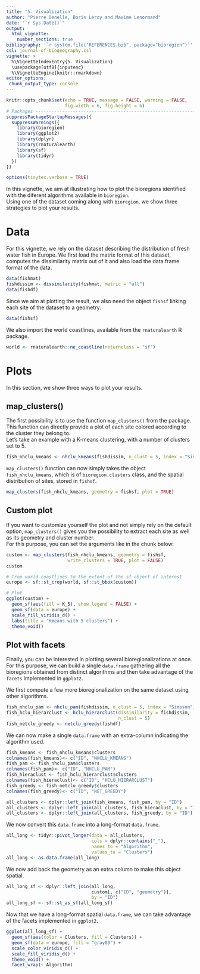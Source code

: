 ```yaml
---
title: "5. Visualization"
author: "Pierre Denelle, Boris Leroy and Maxime Lenormand"
date: "`r Sys.Date()`"
output: 
  html_vignette:
    number_sections: true
bibliography: '`r system.file("REFERENCES.bib", package="bioregion")`' 
csl: journal-of-biogeography.csl    
vignette: >
  %\VignetteIndexEntry{5. Visualization}
  \usepackage[utf8]{inputenc}
  %\VignetteEngine{knitr::rmarkdown}
editor_options: 
 chunk_output_type: console
---
```


```r
knitr::opts_chunk$set(echo = TRUE, message = FALSE, warning = FALSE,
                      fig.width = 6, fig.height = 6)
# Packages --------------------------------------------------------------------
suppressPackageStartupMessages({
  suppressWarnings({
    library(bioregion)
    library(ggplot2)
    library(dplyr)
    library(rnaturalearth)
    library(sf)
    library(tidyr)
  })
})

options(tinytex.verbose = TRUE)
```

In this vignette, we aim at illustrating how to plot the bioregions identified
with the diferent algorithms available in `bioregion`.
<br>
Using one of the dataset coming along with `bioregion`, we show three strategies
to plot your results.

# Data  
For this vignette, we rely on the dataset describing the distribution of fresh
water fish in Europe. We first load the matrix format of this dataset, computes
the dissimilarity matrix out of it and also load the data.frame format of the
data.

```r
data(fishmat)
fishdissim <- dissimilarity(fishmat, metric = "all")
data(fishdf)
```

Since we aim at plotting the result, we also need the object `fishsf` linking
each site of the dataset to a geometry.

```r
data(fishsf)
```

We also import the world coastlines, available from the `rnaturalearth`
R package.

```r
world <- rnaturalearth::ne_coastline(returnclass = "sf")
```

# Plots  
In this section, we show three ways to plot your results.
<br>

## map_clusters()  
The first possibility is to use the function `map_clusters()` from the package.
This function can directly provide a plot of each site colored according to
the cluster they belong to.
<br>
Let's take an example with a K-means clustering, with a number of clusters set
to 5.

```r
fish_nhclu_kmeans <- nhclu_kmeans(fishdissim, n_clust = 5, index = "Simpson")
```

`map_clusters()` function can now simply takes the object `fish_nhclu_kmeans`,
which is of `bioregion.clusters` class, and the spatial distribution of sites,
stored in `fishsf`.

```r
map_clusters(fish_nhclu_kmeans, geometry = fishsf, plot = TRUE)
```

## Custom plot  
If you want to customize yourself the plot and not simply rely on the default
option, `map_clusters()` gives you the possibility to extract each site as well
as its geometry and cluster number.  
For this purpose, you can set the arguments like in the chunk below:

```r
custom <- map_clusters(fish_nhclu_kmeans, geometry = fishsf,
                       write_clusters = TRUE, plot = FALSE)
custom

# Crop world coastlines to the extent of the sf object of interest
europe <- sf::st_crop(world, sf::st_bbox(custom))

# Plot
ggplot(custom) +
  geom_sf(aes(fill = K_5), show.legend = FALSE) +
  geom_sf(data = europe) +
  scale_fill_viridis_d() +
  labs(title = "Kmeans with 5 clusters") +
  theme_void()
```

## Plot with facets  
Finally, you can be interested in plotting several bioregionalizations at once.
For this purpose, we can build a single `data.frame` gathering all the
bioregions obtained from distinct algorithms and then take advantage of the
`facets` implemented in `ggplot2`.
<br>

We first compute a few more bioregionalization on the same dataset using
other algorithms.
<br>

```r
fish_nhclu_pam <- nhclu_pam(fishdissim, n_clust = 5, index = "Simpson")
fish_hclu_hierarclust <- hclu_hierarclust(dissimilarity = fishdissim,
                                          n_clust = 5)
fish_netclu_greedy <- netclu_greedy(fishdf)
```

We can now make a single `data.frame` with an extra-column indicating the
algorithm used.

```r
fish_kmeans <- fish_nhclu_kmeans$clusters
colnames(fish_kmeans)<- c("ID", "NHCLU_KMEANS")
fish_pam <- fish_nhclu_pam$clusters
colnames(fish_pam)<- c("ID", "NHCLU_PAM")
fish_hieraclust <- fish_hclu_hierarclust$clusters
colnames(fish_hieraclust)<- c("ID", "HCLU_HIERARCLUST")
fish_greedy <- fish_netclu_greedy$clusters
colnames(fish_greedy)<- c("ID", "NET_GREEDY")

all_clusters <- dplyr::left_join(fish_kmeans, fish_pam, by = "ID")
all_clusters <- dplyr::left_join(all_clusters, fish_hieraclust, by = "ID")
all_clusters <- dplyr::left_join(all_clusters, fish_greedy, by = "ID")
```

We now convert this `data.frame` into a long-format `data.frame`.

```r
all_long <- tidyr::pivot_longer(data = all_clusters,
                                cols = dplyr::contains("_"),
                                names_to = "Algorithm",
                                values_to = "Clusters")
all_long <- as.data.frame(all_long)
```

We now add back the geometry as an extra column to make this object spatial.

```r
all_long_sf <- dplyr::left_join(all_long,
                                custom[, c("ID", "geometry")],
                                by = "ID")
all_long_sf <- sf::st_as_sf(all_long_sf)
```

Now that we have a long-format spatial `data.frame`, we can take advantage of
the facets implemented in `ggplot2`.

```r
ggplot(all_long_sf) +
  geom_sf(aes(color = Clusters, fill = Clusters)) +
  geom_sf(data = europe, fill = "gray80") +
  scale_color_viridis_d() +
  scale_fill_viridis_d() +
  theme_void() +
  facet_wrap(~ Algorithm)
```
